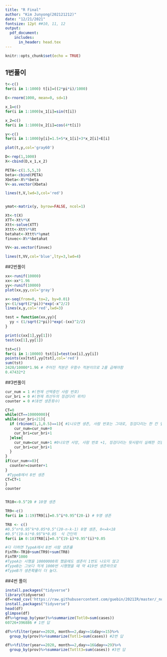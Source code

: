 ```yaml
---
title: "R Final"
author: "Kim Junyong(202121212)"
date: "12/21/2021"
fontsize: 12pt ##10, 11, 12
output:
  pdf_document:
    includes:
      in_header: head.tex
---
```


```r
knitr::opts_chunk$set(echo = TRUE)
```

## 1번풀이

```r
t<-c()
for(i in 1:1000) t[i]=((2*pi*i)/1000)

E<-rnorm(1000, mean=0, sd=1)

x_1=c()
for(i in 1:1000)x_1[i]=sin(t[i])

x_2=c()
for(i in 1:1000)x_2[i]=cos(4*t[i])

y<-c()
for(i in 1:1000)y[i]=1.5+5*x_1[i]+3*x_2[i]+E[i]

plot(t,y,col='gray60')

D<-rep(1,1000)
X<-cbind(D,x_1,x_2)

PETA<-c(1.5,5,3)
beta<-cbind(PETA)
Xbeta<-X%*%beta
V<-as.vector(Xbeta)

lines(t,V,lwd=3,col='red')


ymat<-matrix(y, byrow=FALSE, ncol=1)

Xt<-t(X)
XTT<-Xt%*%X
Xtt<-solve(XTT)
Xttt<-Xtt%*%Xt
betahat<-Xttt%*%ymat
finvec<-X%*%betahat

VV<-as.vector(finvec)

lines(t,VV,col='blue',lty=3,lwd=4)

```


##2번풀이
```r
xx<-runif(10000)
xx<-xx*1.96
yy<-runif(10000)
plot(xx,yy,col='gray')

x<-seq(from=0, to=2, by=0.01)
y<-(1/sqrt(2*pi))*exp(-x^2/2)
lines(x,y,col='red',lwd=3)

test = function(xx,yy){
  yy < (1/sqrt(2*pi))*exp(-(xx)^2/2)
}

print(c(xx[1],yy[1]))
test(xx[1],yy[1])

tst=c()
for(i in 1:10000) tst[i]=test(xx[i],yy[i])
points(xx[tst],yy[tst],col='red')
sum(tst)
2420/10000*1.96 # 주어진 적분은 우함수 적분이므로 2를 곱해야함
0.47432*2
```

##3번풀이
```r
cur_num = 1 #(현재 선택중인 사람 번호)
cur_bri = 0 #(현재 최선두의 징검다리 위치)
counter = 0 #(8번 생존횟수)

CT=0
while(CT==10000000){
while(cur_bri<21){
  if (rbinom(1,1,0.5)==1){ #1나오면 생존, 사람 번호는 그대로, 징검다리는 한 칸 앞
    cur_num=cur_num+0
    cur_bri=cur_bri+1
  }else{
    cur_num=cur_num+1 #0나오면 사망, 사람 번호 +1, 징검다리는 뒷사람이 실패한 것을 봤으므로 +1
    cur_bri=cur_bri+1
  }
}
if(cur_num<=8){
  counter=counter+1
}
 #TypeB에서 8번 생존
CT=CT+1
}
counter


TR10<-0.5^20 # 10명 생존

TR9<-c()
for(i in 1:19)TR9[i]=0.5^i*0.95^(20-i) # 9명 생존

TR8 <- c()
#0.5^n*0.95^k*0.05*0.5^(20-n-k-1) 8명 생존, 0<=k<18
#0.5^(19-k)*0.95^k*0.05  식 간단히
for(i in 0:18)TR8[i]=0.5^(19-i)*0.95^(i)*0.05

#다 더하면 TypeA에서 8번 사람 생존률
FinTR<-TR10+sum(TR9)+sum(TR8)
FinTR*1000
#TypeA는 시행을 10000000회 했음에도 생존이 1번도 나오지 않고
#TypeB는 그보다 적게 1000번 시행했을 때 약 419번 생존하므로
#TypeB가 생존확률이 더 높다.
```

##4번 풀이
```r
install.packages("tidyverse")
library(tidyverse)
df=read_csv('https://raw.githubusercontent.com/guebin/2021IR/master/_notebooks/covid19.csv')
install.packages("tidyverse")
head(df)
glimpse(df)
df%>%group_by(year)%>%summarize(Totl0=sum(cases))
60726+396886 # 1번 답

df%>%filter(year==2020, month==2,day>=1&day<=15)%>%
  group_by(prov)%>%summarize(Totl1=sum(cases)) #2번 답

df%>%filter(year==2020, month==2,day>=16&day<=29)%>%
  group_by(prov)%>%summarize(Totlt3=sum(cases)) #3번 답
```

